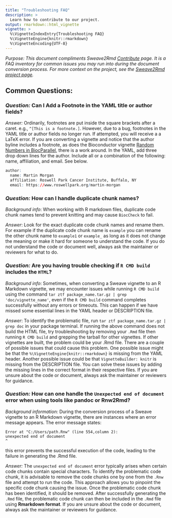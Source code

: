 ```yaml
---
title: "Troubleshooting FAQ"
description: >
  Learn how to contribute to our project.
output: rmarkdown::html_vignette
vignette: >
  %\VignetteIndexEntry{Troubleshooting FAQ}
  %\VignetteEngine{knitr::rmarkdown}
  %\VignetteEncoding{UTF-8}
---
```


*Purpose: This document compliments Sweave2Rmd [Contribute](https://bioconductor.github.io/sweave2rmd/articles/contribute.html) 
page. It is a FAQ inventory for common issues you may run into during the 
document conversion process. For more context on the project, see the 
[Sweave2Rmd project page](https://bioconductor.github.io/sweave2rmd/index.html).* 

## Common Questions: 

### *Question:* Can I Add a Footnote in the YAML title or author fields? 

*Answer:* Ordinarily, footnotes are put inside the square brackets after a caret.
e.g., `^[This is a footnote.]`. However, due to a bug, footnotes in the YAML 
title or author fields no longer run. If attempted, you will receive a a LaTeX 
error. If you are converting a vignette and notice that the author byline 
includes a footnote, as does the Bioconductor vignette [Random Numbers in BiocParallel](https://docplayer.net/228745333-Random-numbers-in-biocparallel.html), 
there is a work around. In the YAML, add three drop down lines for the author. 
Include all or a combination of the following: name, affiliation, and email. See
below. 

```r
author:
  name: Martin Morgan
  affiliation: Roswell Park Cancer Institute, Buffalo, NY
  email: https://www.roswellpark.org/martin-morgan
``` 

### *Question:* How can I handle duplicate chunk names?
*Background info*: When working with R markdown files, duplicate code chunk
names tend to prevent knitting and may cause `BiocCheck` to fail.

*Answer*: Look for the exact duplicate code chunk names and rename them. For
example if the duplicate code chunk name is `example` you can rename the other
chunk name to `example1` or `example_` as long as it does not change the meaning
or make it hard for someone to understand the code. If you do not understand the
code or document well, always ask the maintainer or reviewers for what to do.

### *Question:* Are you having trouble checking if `R CMD build` includes the `HTML`?
*Background info*: Sometimes, when converting a Sweave vignette to an R Markdown vignette,
we may encounter issues while running `R CMD build` using the command `tar ztf
package_name.tar.gz | grep 'doc/vignette_name'`, even if the `R CMD build`
command completes successfully without any errors or timeouts. This can happen
if we have missed some essential lines in the YAML header or DESCRIPTION file.

*Answer*: To identify the problematic file, run `tar ztf package_name.tar.gz | grep doc`
in your package terminal. If running the above command does not build the HTML
file, try troubleshooting by removing your `.Rmd` file then running `R CMD
build` and grepping the tarball for other vignettes. If other vignettes are
built, the problem could be your .Rmd file. There are a couple of possible
issues that could cause this problem. One possible issue might be that the
`%\VignetteEngine{knitr::rmarkdown}` is missing from the YAML header. Another
possible issue could be that `VignetteBuilder: knitr` is missing from the
DESCRIPTION file. You can solve these issues by adding the missing lines in the
correct format in their respective files. If you are unsure about the code or
document, always ask the maintainer or reviewers for guidance.
 
### *Question:* How can one handle the `Unexpected end of document` error when using tools like pandoc or Rnw2Rmd?
*Background information:* During the conversion process of a Sweave vignette
to an R Markdown vignette, there are instances where an error message appears.
The error message states:
```
Error at "C:/Users/path.Rnw" (line 554,column 2):
unexpected end of document
^
```
this error prevents the successful execution of the code, leading to the failure
in generating the .Rmd file.

*Answer:* The `unexpected end of document` error typically arises when certain code chunks contain
special characters. To identify the problematic code chunk, it is advisable to
remove the code chunks one by one from the `.Rnw` file and attempt to run the
code. This approach allows you to pinpoint the specific code chunk causing the
issue. Once the problematic code chunk has been identified, it should be
removed. After successfully generating the `.Rmd` file, the problematic code
chunk can then be included in the `.Rmd` file using **Rmarkdown format**. If you
are unsure about the code or document, always ask the maintainer or reviewers
for guidance.